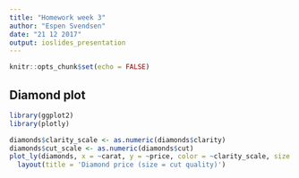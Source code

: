 ```yaml
---
title: "Homework week 3"
author: "Espen Svendsen"
date: "21 12 2017"
output: ioslides_presentation
---
```


```r
knitr::opts_chunk$set(echo = FALSE)
```

## Diamond plot

```r
library(ggplot2)
library(plotly)

diamonds$clarity_scale <- as.numeric(diamonds$clarity)
diamonds$cut_scale <- as.numeric(diamonds$cut)
plot_ly(diamonds, x = ~carat, y = ~price, color = ~clarity_scale, size = ~cut_scale, type = "scatter", mode = "markers") %>%
  layout(title = 'Diamond price (size = cut quality)')
```
